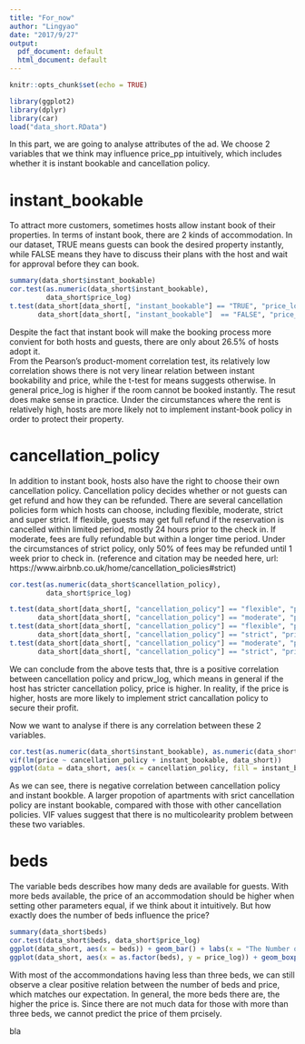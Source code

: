 ```yaml
---
title: "For_now"
author: "Lingyao"
date: "2017/9/27"
output:
  pdf_document: default
  html_document: default
---
```


```r
knitr::opts_chunk$set(echo = TRUE)
```


```r
library(ggplot2)
library(dplyr)
library(car)
load("data_short.RData")
```

In this part, we are going to analyse attributes of the ad. We choose 2 variables that we think may influence price_pp intuitively, which includes whether it is instant bookable and cancellation policy. 

# instant_bookable
To attract more customers, sometimes hosts allow instant book of their properties. In terms of instant book, there are 2 kinds of accommodation. In our dataset, TRUE means guests can book the desired property instantly, while FALSE means they have to discuss their plans with the host and wait for approval before they can book. 

```r
summary(data_short$instant_bookable)
cor.test(as.numeric(data_short$instant_bookable), 
         data_short$price_log)
t.test(data_short[data_short[, "instant_bookable"] == "TRUE", "price_log"], 
       data_short[data_short[, "instant_bookable"]  == "FALSE", "price_plog"])
```
Despite the fact that instant book will make the booking process more convient for both hosts and guests, there are only about 26.5% of hosts adopt it.  
From the Pearson's product-moment correlation test, its relatively low correlation shows there is not very linear relation between instant bookability and price, while the t-test for means suggests otherwise. In general price_log is higher if the room cannot be booked instantly. The resut does make sense in practice. Under the circumstances where the rent is relatively high, hosts are more likely not to implement instant-book policy in order to protect their property.

# cancellation_policy

In addition to instant book, hosts also have the right to choose their own cancellation policy. Cancellation policy decides whether or not guests can get refund and how they can be refunded. There are several cancellation policies form which hosts can choose, including flexible, moderate, strict and super strict. If flexible, guests may get full refund if the reservation is cancelled within limited period, mostly 24 hours prior to the check in. If moderate, fees are fully refundable but within a longer time period. Under the circumstances of strict policy, only 50% of fees may be refunded until 1 week prior to check in. 
(reference and citation may be needed here, url: https://www.airbnb.co.uk/home/cancellation_policies#strict)

```r
cor.test(as.numeric(data_short$cancellation_policy),
         data_short$price_log)

t.test(data_short[data_short[, "cancellation_policy"] == "flexible", "price_log"], 
       data_short[data_short[, "cancellation_policy"] == "moderate", "price_log"])
t.test(data_short[data_short[, "cancellation_policy"] == "flexible", "price_log"], 
       data_short[data_short[, "cancellation_policy"] == "strict", "price_log"])
t.test(data_short[data_short[, "cancellation_policy"] == "moderate", "price_log"], 
       data_short[data_short[, "cancellation_policy"] == "strict", "price_log"])
```

We can conclude from the above tests that, thre is a positive correlation between cancellation policy and pricw_log, which means in general if the host has stricter cancellation policy, price is higher. In reality, if the price is higher, hosts are more likely to implement strict cancallation policy to secure their profit. 

Now we want to analyse if there is any correlation between these 2 variables.

```r
cor.test(as.numeric(data_short$instant_bookable), as.numeric(data_short$cancellation_policy))
vif(lm(price ~ cancellation_policy + instant_bookable, data_short))
ggplot(data = data_short, aes(x = cancellation_policy, fill = instant_bookable)) + geom_bar(position = "dodge") + labs(x = "Cancellation Policy", y = "Count") 
```

As we can see, there is negative correlation between cancellation policy and instant bookble. A larger propotion of apartments with srict cancellation policy are instant bookable, compared with those with other cancellation policies. VIF values suggest that there is no multicolearity problem between these two variables.


# beds
The variable beds describes how many deds are available for guests. With more beds available, the price of an accommodation should be higher when setting other parameters equal, if we think about it intuitively. But how exactly does the number of beds influence the price?

```r
summary(data_short$beds)
cor.test(data_short$beds, data_short$price_log)
ggplot(data_short, aes(x = beds)) + geom_bar() + labs(x = "The Number of Beds", y = "Count") 
ggplot(data_short, aes(x = as.factor(beds), y = price_log)) + geom_boxplot() + labs(x = "The Number of Beds", y = "Log Price") 
```
With most of the accommondations having less than three beds, we can still observe a clear positive relation between the number of beds and price, which matches our expectation. In general, the more beds there are, the higher the price is. Since there are not much data for those with more than three beds, we cannot predict the price of them prcisely.

bla